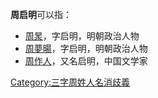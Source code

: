 '''周启明'''可以指：
* [[周㫤|周㫤]]，字启明，明朝政治人物
* [[周夢暘|周夢暘]]，字启明，明朝政治人物
* [[周作人|周作人]]，又名启明，中国文学家

{{disambig}}

[[Category:三字周姓人名消歧義|Category:三字周姓人名消歧義]]